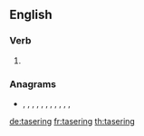 {{also|Tasering}}
==English==

===Verb===
{{head|en|present participle}}

# {{present participle of|taser|lang=en|nocat=1}}

===Anagrams===
* {{l|en|angriest}}, {{l|en|angrites}}, {{l|en|angstier}}, {{l|en|astringe}}, {{l|en|ganister}}, {{l|en|gantries}}, {{l|en|granites}}, {{l|en|inert gas}}, {{l|en|ingrates}}, {{l|en|rangiest}}, {{l|en|Tangiers}}, {{l|en|tearings}}

[[de:tasering]]
[[fr:tasering]]
[[th:tasering]]